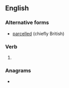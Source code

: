 ==English==

===Alternative forms===
* [[parcelled]] (chiefly British)

===Verb===
{{head|en|verb form}}

# {{en-past of|parcel}}

===Anagrams===
* {{anagrams|en|a=acdeelpr|replaced}}